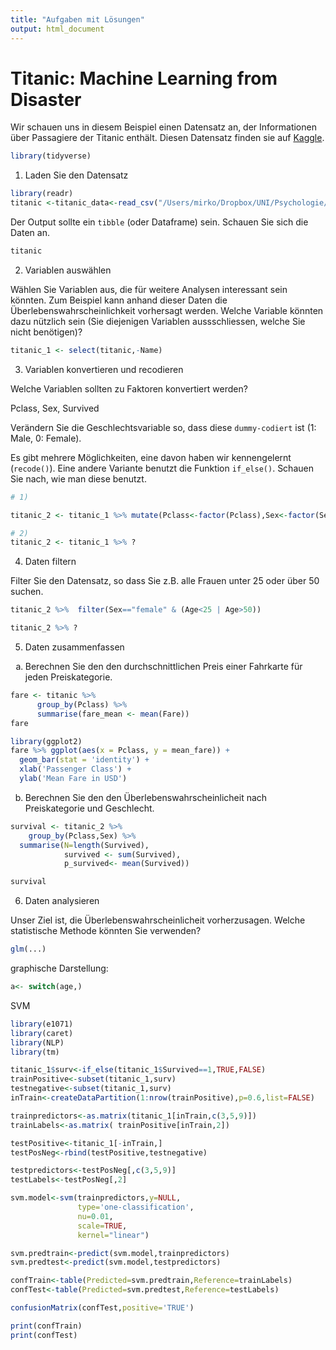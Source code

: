```yaml
---
title: "Aufgaben mit Lösungen"
output: html_document
---
```


# Titanic: Machine Learning from Disaster

Wir schauen uns in diesem Beispiel einen Datensatz an, der Informationen über Passagiere der Titanic enthält. Diesen Datensatz finden sie auf [Kaggle](https://www.kaggle.com/c/titanic/data).

```r
library(tidyverse)
```


1) Laden Sie den Datensatz

```r
library(readr)
titanic <-titanic_data<-read_csv("/Users/mirko/Dropbox/UNI/Psychologie/Datenanalyse mit R/Daten/titanic.csv")
```

Der Output sollte ein `tibble` (oder Dataframe) sein. Schauen Sie sich die Daten an.

```r
titanic
```

2) Variablen auswählen

Wählen Sie Variablen aus, die für weitere Analysen interessant sein könnten. Zum Beispiel kann anhand dieser Daten die Überlebenswahrscheinlichkeit vorhersagt werden. Welche Variable könnten dazu nützlich sein (Sie diejenigen Variablen aussschliessen, welche Sie nicht benötigen)? 

```r
titanic_1 <- select(titanic,-Name)
```


3) Variablen konvertieren und recodieren

Welche Variablen sollten zu Faktoren konvertiert werden?

Pclass, Sex, Survived

Verändern Sie die Geschlechtsvariable so, dass diese `dummy-codiert` ist (1: Male, 0: Female).

Es gibt mehrere Möglichkeiten, eine davon haben wir kennengelernt (`recode()`). Eine andere Variante benutzt die Funktion `if_else()`. Schauen Sie nach, wie man diese benutzt.
 
```r
# 1)

titanic_2 <- titanic_1 %>% mutate(Pclass<-factor(Pclass),Sex<-factor(Sex),Survived<-factor(Survived))
```


```r
# 2)
titanic_2 <- titanic_1 %>% ?
```


4) Daten filtern

Filter Sie den Datensatz, so dass Sie z.B. alle Frauen unter 25 oder über 50 suchen. 

```r
titanic_2 %>%  filter(Sex=="female" & (Age<25 | Age>50))
```

```r
titanic_2 %>% ?
```


5) Daten zusammenfassen

a) Berechnen Sie den den durchschnittlichen Preis einer Fahrkarte für jeden Preiskategorie.


```r
fare <- titanic %>% 
      group_by(Pclass) %>%
      summarise(fare_mean <- mean(Fare))
fare
```


```r
library(ggplot2)
fare %>% ggplot(aes(x = Pclass, y = mean_fare)) +
  geom_bar(stat = 'identity') +
  xlab('Passenger Class') +
  ylab('Mean Fare in USD')
```


b) Berechnen Sie den den Überlebenswahrscheinlicheit nach Preiskategorie und Geschlecht.



```r
survival <- titanic_2 %>% 
    group_by(Pclass,Sex) %>% 
  summarise(N=length(Survived),
            survived <- sum(Survived),
            p_survived<- mean(Survived))

survival
```


6) Daten analysieren

Unser Ziel ist, die Überlebenswahrscheinlicheit vorherzusagen. Welche statistische Methode könnten Sie verwenden?

```r
glm(...)
```


graphische Darstellung:

```r
a<- switch(age,)
```





SVM
```r
library(e1071)
library(caret)
library(NLP)
library(tm)

titanic_1$surv<-if_else(titanic_1$Survived==1,TRUE,FALSE)
trainPositive<-subset(titanic_1,surv)
testnegative<-subset(titanic_1,surv)
inTrain<-createDataPartition(1:nrow(trainPositive),p=0.6,list=FALSE)

trainpredictors<-as.matrix(titanic_1[inTrain,c(3,5,9)])
trainLabels<-as.matrix( trainPositive[inTrain,2])

testPositive<-titanic_1[-inTrain,]
testPosNeg<-rbind(testPositive,testnegative)

testpredictors<-testPosNeg[,c(3,5,9)]
testLabels<-testPosNeg[,2]

svm.model<-svm(trainpredictors,y=NULL,
               type='one-classification',
               nu=0.01,
               scale=TRUE,
               kernel="linear")

svm.predtrain<-predict(svm.model,trainpredictors)
svm.predtest<-predict(svm.model,testpredictors)

confTrain<-table(Predicted=svm.predtrain,Reference=trainLabels)
confTest<-table(Predicted=svm.predtest,Reference=testLabels)

confusionMatrix(confTest,positive='TRUE')

print(confTrain)
print(confTest)

```


